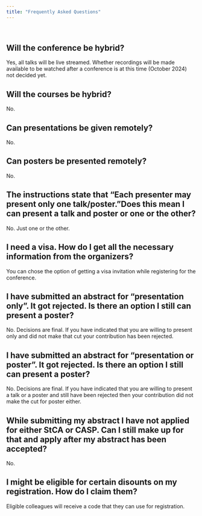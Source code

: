 ```yaml
---
title: "Frequently Asked Questions"
---
```


<br>

## Will the conference be hybrid?
Yes, all talks will be live streamed. Whether recordings will be made available to be watched after a conference is at this time (October 2024) not decided yet.

## Will the courses be hybrid?
No.


## Can presentations be given remotely?
No.


## Can posters be presented remotely?
No.


## The instructions state that "Each presenter may present only one talk/poster."Does this mean I can present a talk and poster or one or the other?
No. Just one or the other.

## I need a visa. How do I get all the necessary information from the organizers?	

You can chose the option of getting a visa invitation while registering for the conference.

## I have submitted an abstract for "presentation only". It got rejected. Is there an option I still can present a poster?
No. Decisions are final. If you have indicated that you are willing to present only and did not make that cut your contribution has been rejected. 

## I have submitted an abstract for "presentation or poster". It got rejected. Is there an option I still can present a poster?
No. Decisions are final. If you have indicated that you are willing to present a talk or a poster and still have been rejected then your contribution did not make the cut for poster either.

## While submitting my abstract I have not applied for either StCA or CASP. Can I still make up for that and apply after my abstract has been accepted?
No.

## I might be eligible for certain disounts on my registration. How do I claim them?

Eligible colleagues will receive a code that they can use for registration.
